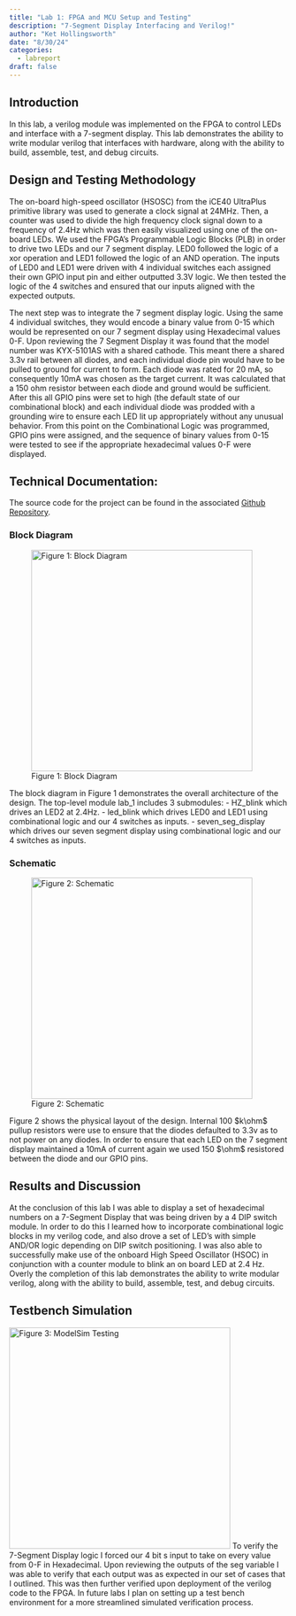 ```yaml
---
title: "Lab 1: FPGA and MCU Setup and Testing"
description: "7-Segment Display Interfacing and Verilog!"
author: "Ket Hollingsworth"
date: "8/30/24"
categories:
  - labreport
draft: false
---
```


## Introduction

In this lab, a verilog module was implemented on the FPGA to control LEDs and interface with a 7-segment display. This lab demonstrates the ability to write modular verilog that interfaces with hardware, along with the ability to build, assemble, test, and debug circuits.

## Design and Testing Methodology
The on-board high-speed oscillator (HSOSC) from the iCE40 UltraPlus primitive library was used to generate a clock signal at 24MHz. Then, a counter was used to divide the high frequency clock signal down to a frequency of 2.4Hz which was then easily visualized using one of the on-board LEDs. We used the FPGA's Programmable Logic Blocks (PLB) in order to drive two LEDs and our 7 segment display. LED0 followed the logic of a xor operation and LED1 followed the logic of an AND operation. The inputs of LED0 and LED1 were driven with 4 individual switches each assigned their own GPIO input pin and either outputted 3.3V logic. We then tested the logic of the 4 switches and ensured that our inputs aligned with the expected outputs.

The next step was to integrate the 7 segment display logic. Using the same 4 individual switches, they would encode a binary value from 0-15 which would be represented on our 7 segment display using Hexadecimal values 0-F. Upon reviewing the 7 Segment Display it was found that the model number was KYX-5101AS with a shared cathode. This meant there a shared 3.3v rail between all diodes, and each individual diode pin would have to be pulled to ground for current to form. Each diode was rated for 20 mA, so consequently 10mA was chosen as the target current. It was calculated that a 150 ohm resistor between each diode and ground would be sufficient. After this all GPIO pins were set to high (the default state of our combinational block) and each individual diode was prodded with a grounding wire to ensure each LED lit up appropriately without any unusual behavior. From this point on the Combinational Logic was programmed, GPIO pins were assigned, and the sequence of binary values from 0-15 were tested to see if the appropriate hexadecimal values 0-F were displayed. 

## Technical Documentation:
The source code for the project can be found in the associated [Github Repository](https://github.com/KetAveryH/lab-1-hmc-e155). 

### Block Diagram

![Figure 1: Block Diagram](images/blockdiagram.png){width=400}

The block diagram in Figure 1 demonstrates the overall architecture of the design. The top-level module lab_1 includes 3 submodules: 
- HZ_blink which drives an LED2 at 2.4Hz.
- led_blink which drives LED0 and LED1 using combinational logic and our 4 switches as inputs.
- seven_seg_display which drives our seven segment display using combinational logic and our 4 switches as inputs.

### Schematic

![Figure 2: Schematic](images/schematic.png){width=400}

Figure 2 shows the physical layout of the design. Internal 100 $k\ohm$ pullup resistors were use to ensure that the diodes defaulted to 3.3v as to not power on any diodes. In order to ensure that each LED on the 7 segment display maintained a 10mA of current again we used 150 $\ohm$ resistored between the diode and our GPIO pins.

## Results and Discussion
At the conclusion of this lab I was able to display a set of hexadecimal numbers on a 7-Segment Display that was being driven by a 4 DIP switch module. In order to do this I learned how to incorporate combinational logic blocks in my verilog code, and also drove a set of LED's with simple AND/OR logic depending on DIP switch positioning. I was also able to successfully make use of the onboard High Speed Oscillator (HSOC) in conjunction with a counter module to blink an on board LED at 2.4 Hz. Overly the completion of this lab demonstrates the ability to write modular verilog, along with the ability to build, assemble, test, and debug circuits.

## Testbench Simulation
![Figure 3: ModelSim Testing](images/waveform.png){width=400}
To verify the 7-Segment Display logic I forced our 4 bit s input to take on every value from 0-F in Hexadecimal. Upon reviewing the outputs of the seg variable I was able to verify that each output was as expected in our set of cases that I outlined. This was then further verified upon deployment of the verilog code to the FPGA. In future labs I plan on setting up a test bench environment for a more streamlined simulated verification process.

